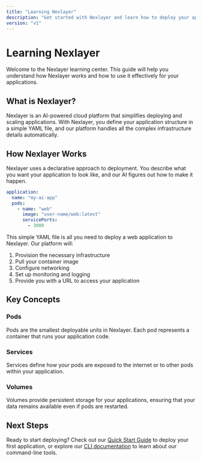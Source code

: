 ```yaml
---
title: "Learning Nexlayer"
description: "Get started with Nexlayer and learn how to deploy your applications"
version: "v1"
---
```


# Learning Nexlayer

Welcome to the Nexlayer learning center. This guide will help you understand how Nexlayer works and how to use it effectively for your applications.

## What is Nexlayer?

Nexlayer is an AI-powered cloud platform that simplifies deploying and scaling applications. With Nexlayer, you define your application structure in a simple YAML file, and our platform handles all the complex infrastructure details automatically.

## How Nexlayer Works

Nexlayer uses a declarative approach to deployment. You describe what you want your application to look like, and our AI figures out how to make it happen.

```yaml
application:
  name: "my-ai-app"
  pods:
    - name: "web"
      image: "user-name/web:latest"
      servicePorts:
        - 3000
```

This simple YAML file is all you need to deploy a web application to Nexlayer. Our platform will:

1. Provision the necessary infrastructure
2. Pull your container image
3. Configure networking
4. Set up monitoring and logging
5. Provide you with a URL to access your application

## Key Concepts

### Pods

Pods are the smallest deployable units in Nexlayer. Each pod represents a container that runs your application code.

### Services

Services define how your pods are exposed to the internet or to other pods within your application.

### Volumes

Volumes provide persistent storage for your applications, ensuring that your data remains available even if pods are restarted.

## Next Steps

Ready to start deploying? Check out our [Quick Start Guide](/docs/getting-started/quick-start) to deploy your first application, or explore our [CLI documentation](/docs/cli/overview) to learn about our command-line tools.

